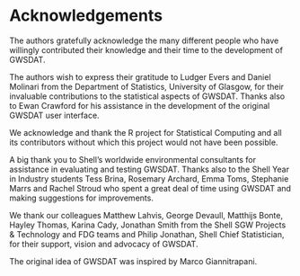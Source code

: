 
# Acknowledgements

The authors gratefully acknowledge the many different people who have willingly contributed their knowledge and their time to the development of GWSDAT.
 
The authors wish to express their gratitude to Ludger Evers and Daniel Molinari from the Department of Statistics, University of Glasgow, for their invaluable contributions to the statistical aspects of GWSDAT. Thanks also to Ewan Crawford for his assistance in the development of the original GWSDAT user interface. 

We acknowledge and thank the R project for Statistical Computing and all its contributors without which this project would not have been possible. 

A big thank you to Shell's worldwide environmental consultants for assistance in evaluating and testing GWSDAT.  Thanks also to the Shell Year in Industry students Tess Brina, Rosemary Archard, Emma Toms, Stephanie Marrs and Rachel Stroud who spent a great deal of time using GWSDAT and making suggestions for improvements. 

We thank our colleagues Matthew Lahvis, George Devaull, Matthijs Bonte, Hayley Thomas, Karina Cady, Jonathan Smith from the Shell SGW Projects & Technology and FDG teams and Philip Jonathan, Shell Chief Statistician, for their support, vision and advocacy of GWSDAT.  

The original idea of GWSDAT was inspired by Marco Giannitrapani.
